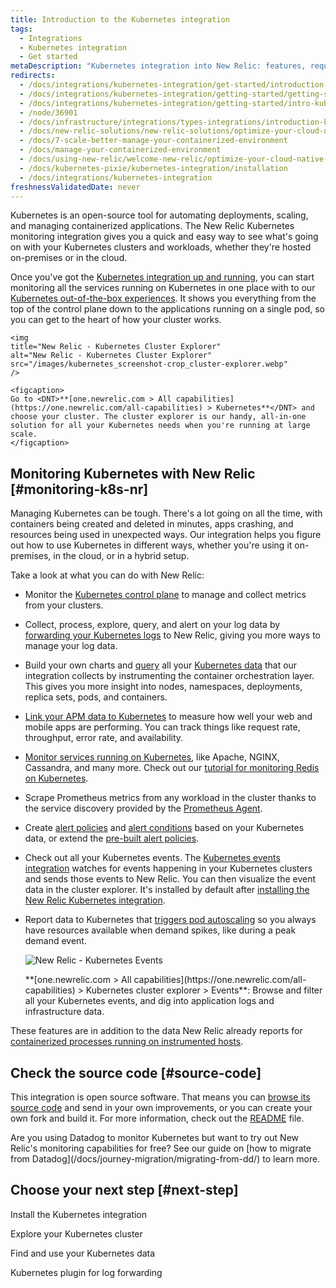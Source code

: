```yaml
---
title: Introduction to the Kubernetes integration
tags:
  - Integrations
  - Kubernetes integration
  - Get started
metaDescription: "Kubernetes integration into New Relic: features, requirements, and getting started."
redirects:
  - /docs/integrations/kubernetes-integration/get-started/introduction-kubernetes-integration
  - /docs/integrations/kubernetes-integration/getting-started/getting-started
  - /docs/integrations/kubernetes-integration/getting-started/intro-kubernetes
  - /node/36901
  - /docs/infrastructure/integrations/types-integrations/introduction-kubernetes-integration
  - /docs/new-relic-solutions/new-relic-solutions/optimize-your-cloud-native-environment/manage-your-containerized-environment/
  - /docs/7-scale-better-manage-your-containerized-environment
  - /docs/manage-your-containerized-environment
  - /docs/using-new-relic/welcome-new-relic/optimize-your-cloud-native-environment/manage-your-containerized-environment
  - /docs/kubernetes-pixie/kubernetes-integration/installation
  - /docs/integrations/kubernetes-integration
freshnessValidatedDate: never
---
```


Kubernetes is an open-source tool for automating deployments, scaling, and managing containerized applications. The New Relic Kubernetes monitoring integration gives you a quick and easy way to see what's going on with your Kubernetes clusters and workloads, whether they're hosted on-premises or in the cloud.

Once you've got the [Kubernetes integration up and running](/docs/kubernetes-pixie/kubernetes-integration/installation/kubernetes-integration-install-configure/), you can start monitoring all the services running on Kubernetes in one place with to our [Kubernetes out-of-the-box experiences](/docs/integrations/kubernetes-integration/cluster-explorer/kubernetes-cluster-explorer). It shows you everything from the top of the control plane down to the applications running on a single pod, so you can get to the heart of how your cluster works.

    <img
    title="New Relic - Kubernetes Cluster Explorer"
    alt="New Relic - Kubernetes Cluster Explorer"
    src="/images/kubernetes_screenshot-crop_cluster-explorer.webp"
    />

    <figcaption>
    Go to <DNT>**[one.newrelic.com > All capabilities](https://one.newrelic.com/all-capabilities) > Kubernetes**</DNT> and choose your cluster. The cluster explorer is our handy, all-in-one solution for all your Kubernetes needs when you're running at large scale.
    </figcaption>
    

## Monitoring Kubernetes with New Relic [#monitoring-k8s-nr]

Managing Kubernetes can be tough. There's a lot going on all the time, with containers being created and deleted in minutes, apps crashing, and resources being used in unexpected ways. Our integration helps you figure out how to use Kubernetes in different ways, whether you're using it on-premises, in the cloud, or in a hybrid setup.

Take a look at what you can do with New Relic:

* Monitor the [Kubernetes control plane](/docs/kubernetes-pixie/kubernetes-integration/advanced-configuration/configure-control-plane-monitoring) to manage and collect metrics from your clusters.

* Collect, process, explore, query, and alert on your log data by [forwarding your Kubernetes logs](/docs/logs/forward-logs/kubernetes-plugin-log-forwarding/) to New Relic, giving you more ways to manage your log data.

* Build your own charts and [query](/docs/using-new-relic/data/understand-data/query-new-relic-data) all your [Kubernetes data](/docs/integrations/kubernetes-integration/understand-use-data/find-use-your-kubernetes-data) that our integration collects by instrumenting the container orchestration layer. This gives you more insight into nodes, namespaces, deployments, replica sets, pods, and containers.

* [Link your APM data to Kubernetes](/docs/integrations/kubernetes-integration/link-your-applications/link-your-applications-kubernetes) to measure how well your web and mobile apps are performing. You can track things like request rate, throughput, error rate, and availability.

* [Monitor services running on Kubernetes](/docs/integrations/kubernetes-integration/link-apps-services/monitor-services-running-kubernetes), like Apache, NGINX, Cassandra, and many more. Check out our [tutorial for monitoring Redis on Kubernetes](/docs/integrations/kubernetes-integration/link-apps-services/tutorial-monitor-redis-running-kubernetes).

* Scrape Prometheus metrics from any workload in the cluster thanks to the service discovery provided by the [Prometheus Agent](/docs/infrastructure/prometheus-integrations/get-started/send-prometheus-metric-data-new-relic/#Agent).

* Create [alert policies](/docs/alerts-applied-intelligence/new-relic-alerts/alert-policies/create-edit-or-find-alert-policy/) and [alert conditions](/docs/alerts-applied-intelligence/new-relic-alerts/alert-conditions/alert-conditions/#create-alert-condition) based on your Kubernetes data, or extend the [pre-built alert policies](/docs/kubernetes-pixie/kubernetes-integration/installation/k8s-prebuilt-alert-policies).

* Check out all your Kubernetes events. The [Kubernetes events integration](/docs/integrations/kubernetes-integration/kubernetes-events/install-kubernetes-events-integration) watches for events happening in your Kubernetes clusters and sends those events to New Relic. You can then visualize the event data in the cluster explorer. It's installed by default after [installing the New Relic Kubernetes integration](/docs/kubernetes-pixie/kubernetes-integration/installation/kubernetes-integration-install-configure/).

* Report data to Kubernetes that [triggers pod autoscaling](/docs/journey-demand/autoscale-your-infra) so you always have resources available when demand spikes, like during a peak demand event.  


  <img
    title="New Relic - Kubernetes Events"
    alt="New Relic - Kubernetes Events"
    src="/images/kubernetes_screenshot-full_events.gif"
  />

  <figcaption>
    <DNT>**[one.newrelic.com > All capabilities](https://one.newrelic.com/all-capabilities) > Kubernetes cluster explorer > Events**</DNT>: Browse and filter all your Kubernetes events, and dig into application logs and infrastructure data.
  </figcaption>

These features are in addition to the data New Relic already reports for [containerized processes running on instrumented hosts](/docs/infrastructure/new-relic-infrastructure/data-instrumentation/docker-instrumentation-infrastructure).


## Check the source code [#source-code]

This integration is open source software. That means you can [browse its source code](https://github.com/newrelic/nri-kubernetes) and send in your own improvements, or you can create your own fork and build it. For more information, check out the [README](https://github.com/newrelic/nri-kubernetes/blob/main/README.md) file.


<Callout variant="tip">
Are you using Datadog to monitor Kubernetes but want to try out New Relic's monitoring capabilities for free? See our guide on [how to migrate from Datadog](/docs/journey-migration/migrating-from-dd/) to learn more.
</Callout>


## Choose your next step [#next-step]

<DocTiles>

<DocTile path="/docs/kubernetes-pixie/kubernetes-integration/installation/kubernetes-integration-install-configure/">Install the Kubernetes integration</DocTile>

<DocTile path="/docs/kubernetes-pixie/kubernetes-integration/understand-use-data/kubernetes-cluster-explorer/">Explore your Kubernetes cluster</DocTile>

<DocTile path="/docs/kubernetes-pixie/kubernetes-integration/understand-use-data/find-use-your-kubernetes-data/">Find and use your Kubernetes data</DocTile>

<DocTile path="/docs/logs/forward-logs/kubernetes-plugin-log-forwarding/">Kubernetes plugin for log forwarding</DocTile>

</DocTiles>

